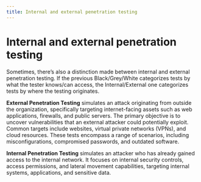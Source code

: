 ```yaml
---
title: Internal and external penetration testing
---
```


# Internal and external penetration testing

Sometimes, there’s also a distinction made between internal and external penetration testing. 
If the previous Black/Grey/White categorizes tests by what the tester knows/can access, the Internal/External one categorizes tests by where the testing originates.

**External Penetration Testing** simulates an attack originating from outside the organization, specifically targeting internet-facing assets such as web applications, firewalls, and public servers. The primary objective is to uncover vulnerabilities that an external attacker could potentially exploit. Common targets include websites, virtual private networks (VPNs), and cloud resources. These tests encompass a range of scenarios, including misconfigurations, compromised passwords, and outdated software.

**Internal Penetration Testing** simulates an attacker who has already gained access to the internal network. It focuses on internal security controls, access permissions, and lateral movement capabilities, targeting internal systems, applications, and sensitive data.
